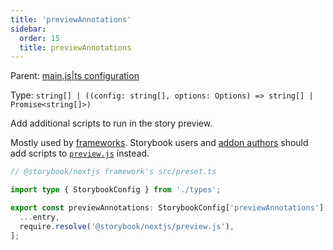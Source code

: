 ```yaml
---
title: 'previewAnnotations'
sidebar:
  order: 15
  title: previewAnnotations
---
```


Parent: [main.js|ts configuration](./main-config.mdx)

Type: `string[] | ((config: string[], options: Options) => string[] | Promise<string[]>)`

Add additional scripts to run in the story preview.

<Callout variant="info" icon="💡">

  Mostly used by [frameworks](../../contribute/framework.mdx#previewjs-example). Storybook users and [addon authors](../../addons/writing-presets.mdx) should add scripts to [`preview.js`](../../configure/index.mdx#configure-story-rendering) instead.

</Callout>

```ts
// @storybook/nextjs framework's src/preset.ts

import type { StorybookConfig } from './types';

export const previewAnnotations: StorybookConfig['previewAnnotations'] = (entry = []) => [
  ...entry,
  require.resolve('@storybook/nextjs/preview.js'),
];
```
